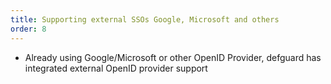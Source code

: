 ```yaml
---
title: Supporting external SSOs Google, Microsoft and others
order: 8
---
```


- Already using Google/Microsoft or other OpenID Provider, defguard has integrated external OpenID provider support
